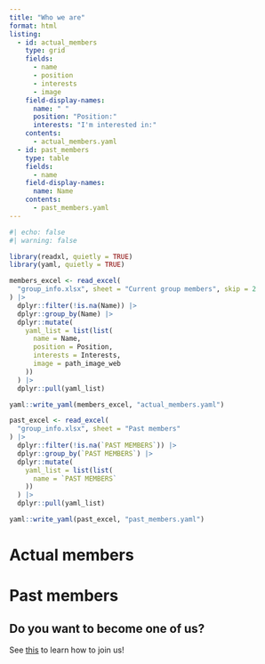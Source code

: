 ```yaml
---
title: "Who we are"
format: html
listing:
  - id: actual_members
    type: grid
    fields: 
      - name
      - position
      - interests
      - image
    field-display-names: 
      name: " "
      position: "Position:"
      interests: "I'm interested in:"
    contents:
      - actual_members.yaml
  - id: past_members
    type: table
    fields: 
      - name
    field-display-names: 
      name: Name
    contents:
      - past_members.yaml
---
```


```r
#| echo: false
#| warning: false

library(readxl, quietly = TRUE)
library(yaml, quietly = TRUE)

members_excel <- read_excel(
  "group_info.xlsx", sheet = "Current group members", skip = 2
) |>
  dplyr::filter(!is.na(Name)) |>
  dplyr::group_by(Name) |>
  dplyr::mutate(
    yaml_list = list(list(
      name = Name,
      position = Position,
      interests = Interests,
      image = path_image_web
    ))
  ) |>
  dplyr::pull(yaml_list)

yaml::write_yaml(members_excel, "actual_members.yaml")

past_excel <- read_excel(
  "group_info.xlsx", sheet = "Past members"
) |>
  dplyr::filter(!is.na(`PAST MEMBERS`)) |>
  dplyr::group_by(`PAST MEMBERS`) |>
  dplyr::mutate(
    yaml_list = list(list(
      name = `PAST MEMBERS`
    ))
  ) |>
  dplyr::pull(yaml_list)

yaml::write_yaml(past_excel, "past_members.yaml")
```



# Actual members

:::{#actual_members}
:::

# Past members

:::{#past_members}
:::

## Do you want to become one of us?

See [this](/about.qmd) to learn how to join us!
